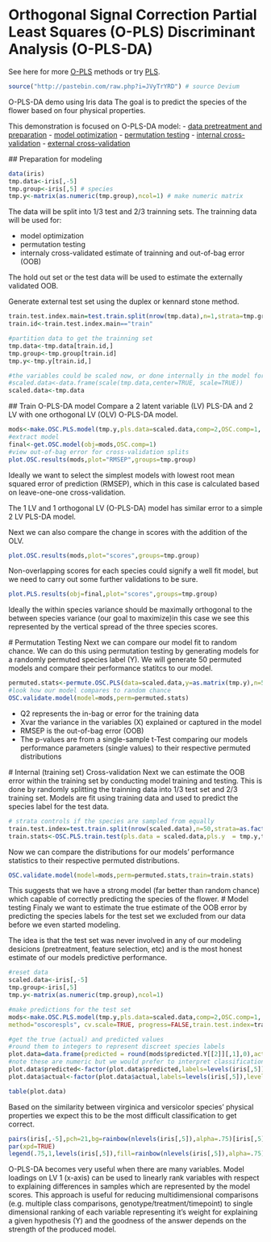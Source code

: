 Orthogonal Signal Correction Partial Least Squares (O-PLS) Discriminant Analysis (O-PLS-DA)
========================================================

See here for more [O-PLS](https://raw.github.com/dgrapov/devium/master/R/Devium%20PLS%20%20and%20OPLS.r) methods or try [PLS](http://cran.r-project.org/web/packages/pls/index.html).


```r
source("http://pastebin.com/raw.php?i=JVyTrYRD") # source Devium
```

O-PLS-DA demo using Iris data
The goal is to predict the species of the flower based on four physical properties.

This demonstration is focused on O-PLS-DA model: 
- [data pretreatment and preparation](#prep) 
- [model optimization](#oplsda)
- [permutation testing](#perm)
- [internal cross-validation](#intOOB)
- [external cross-validation](#extOOB)


<a name="prep"/>
## Preparation for modeling
```r
data(iris)
tmp.data<-iris[,-5]
tmp.group<-iris[,5] # species
tmp.y<-matrix(as.numeric(tmp.group),ncol=1) # make numeric matrix
```

The data will be split into 1/3 test and 2/3 trainning sets.
The trainning data will be used for:

- model optimization
- permutation testing
- internaly cross-validated estimate of trainning and out-of-bag error (OOB)

The hold out set or the test data will be used to estimate the externally validated OOB.

Generate external test set using the duplex or kennard stone method.
```r
train.test.index.main=test.train.split(nrow(tmp.data),n=1,strata=tmp.group,split.type="duplex",data=tmp.data)
train.id<-train.test.index.main=="train"

#partition data to get the trainning set
tmp.data<-tmp.data[train.id,]
tmp.group<-tmp.group[train.id]
tmp.y<-tmp.y[train.id,]

#the variables could be scaled now, or done internally in the model for each CV split (leave-one-out)
#scaled.data<-data.frame(scale(tmp.data,center=TRUE, scale=TRUE)) 
scaled.data<-tmp.data
```

<a name="oplsda"/>
## Train O-PLS-DA model 
Compare a 2 latent variable (LV) PLS-DA and 2 LV with one orthogonal LV (OLV) O-PLS-DA model.
```r
mods<-make.OSC.PLS.model(tmp.y,pls.data=scaled.data,comp=2,OSC.comp=1, validation = "LOO",method="oscorespls", cv.scale=TRUE, progress=FALSE)
#extract model
final<-get.OSC.model(obj=mods,OSC.comp=1)
#view out-of-bag error for cross-validation splits
plot.OSC.results(mods,plot="RMSEP",groups=tmp.group)
```

Ideally we want to select the simplest models with lowest root mean squared error of prediction (RMSEP), which in this case is calculated based on leave-one-one cross-validation. 

The 1 LV and 1 orthogonal LV (O-PLS-DA) model has similar error to a simple 2 LV PLS-DA model.

Next we can also compare the change in scores with the addition of the OLV. 
```r
plot.OSC.results(mods,plot="scores",groups=tmp.group)
```
Non-overlapping scores for each species could signify a well fit model, but we need to carry out some further validations to be sure.
```r
plot.PLS.results(obj=final,plot="scores",groups=tmp.group)
```
Ideally the within species variance should be maximally orthogonal to the between species variance (our goal to maximize)in this case we see this represented by the vertical spread of the three species scores.

<a name="perm"/>
# Permutation Testing
Next we can compare our model fit to random chance. We can do this using permutation testing by generating models for a randomly permuted species label (Y). We will generate 50 permuted models and compare their performance statitcs to our model. 
```r
permuted.stats<-permute.OSC.PLS(data=scaled.data,y=as.matrix(tmp.y),n=50,ncomp=2,osc.comp=1, progress=FALSE)
#look how our model compares to random chance
OSC.validate.model(model=mods,perm=permuted.stats)

```

- Q2 represents the in-bag or error for the training data 
- Xvar the variance in the variables (X) explained or captured in the model
- RMSEP is the out-of-bag error (OOB)
- The p-values are from a single-sample t-Test comparing our models 
 performance parameters (single values) to their respective permuted distributions 

<a name="intOOB"/>
# Internal (training set) Cross-validation
Next we can estimate the OOB error within the training set by conducting model training and testing. This is done by randomly splitting the trainning data into 1/3 test set and 2/3 training set. Models are fit using training data and used to predict the species label for the test data.

```r
# strata controls if the species are sampled from equally
train.test.index=test.train.split(nrow(scaled.data),n=50,strata=as.factor(tmp.y))
train.stats<-OSC.PLS.train.test(pls.data = scaled.data,pls.y  = tmp.y,train.test.index ,comp=2,OSC.comp=1,cv.scale=TRUE, progress=FALSE)

```

Now we can compare the distributions for our models' performance statistics to their respective permuted distributions.

```r
OSC.validate.model(model=mods,perm=permuted.stats,train=train.stats)

```

This suggests that we have a strong model (far better than random chance) which capable of correctly predicting the species of the flower.
<a name="extOOB"/>
# Model testing
Finaly we want to estimate the true estimate of the OOB error by predicting the species labels for the test set we excluded from our data before we even started modeling.

The idea is that the test set was never involved in any of our modeling desicions (pretreatment, feature selection, etc) and is the most honest estimate of our models predictive performance.
```r
#reset data
scaled.data<-iris[,-5]
tmp.group<-iris[,5] 
tmp.y<-matrix(as.numeric(tmp.group),ncol=1)  

#make predictions for the test set
mods<-make.OSC.PLS.model(tmp.y,pls.data=scaled.data,comp=2,OSC.comp=1, validation = "LOO",
method="oscorespls", cv.scale=TRUE, progress=FALSE,train.test.index=train.test.index.main)

#get the true (actual) and predicted values
#round them to integers to represent discreet species labels
plot.data=data.frame(predicted = round(mods$predicted.Y[[2]][,1],0),actual= mods$test.y)
#note these are numeric but we would prefer to interpret classification of species a class
plot.data$predicted<-factor(plot.data$predicted,labels=levels(iris[,5]),levels=1:3)
plot.data$actual<-factor(plot.data$actual,labels=levels(iris[,5]),levels=1:3)

table(plot.data)

```

Based on the similarity between virginica and versicolor species' physical properties we expect this to be the most difficult classification to get correct.

```r
pairs(iris[,-5],pch=21,bg=rainbow(nlevels(iris[,5]),alpha=.75)[iris[,5]],upper.panel=NULL,cex=2)
par(xpd=TRUE)
legend(.75,1,levels(iris[,5]),fill=rainbow(nlevels(iris[,5]),alpha=.75),bty="n")

```

O-PLS-DA becomes very useful when there are many variables. Model loadings on LV 1 (x-axis) can be used to linearly rank variables with respect to explaining differences in samples which are represented by the model scores. This approach is useful for reducing multidimensional comparisons (e.g. multiple class comparisons, genotype/treatment/timepoint) to single dimensional ranking of each variable representing it's weight for explaining a given hypothesis (Y) and the goodness of the answer depends on the strength of the produced model. 





